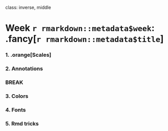 
class: inverse, middle

# Week `r rmarkdown::metadata$week`: .fancy[`r rmarkdown::metadata$title`]

### 1. .orange[Scales]
### 2. Annotations

### BREAK

### 3. Colors
### 4. Fonts
### 5. Rmd tricks
